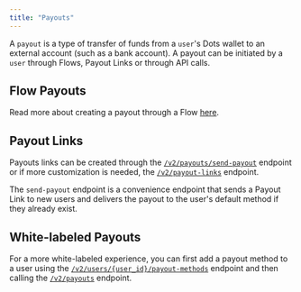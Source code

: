 ```yaml
---
title: "Payouts"
---
```


A `payout` is a type of transfer of funds from a `user`'s Dots wallet to an external account (such as a bank account). A payout can be initiated by a `user` through Flows, Payout Links or through API calls.

## Flow Payouts

Read more about creating a payout through a Flow [here](/flows/overview).

## Payout Links

Payouts links can be created through the [`/v2/payouts/send-payout`]() endpoint or if more customization is needed, the [`/v2/payout-links`]() endpoint.

The `send-payout` endpoint is a convenience endpoint that sends a Payout Link to new users and delivers the payout to the user's default method if they already exist.

## White-labeled Payouts

For a more white-labeled experience, you can first add a payout method to a user using the [`/v2/users/{user_id}/payout-methods`](https://dots.mintlify.com/users/add_payout_methods) endpoint and then calling the [`/v2/payouts`]() endpoint.
